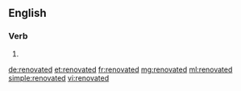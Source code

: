 ==English==

===Verb===
{{head|en}}

# {{en-past of|renovate}}

[[de:renovated]]
[[et:renovated]]
[[fr:renovated]]
[[mg:renovated]]
[[ml:renovated]]
[[simple:renovated]]
[[vi:renovated]]